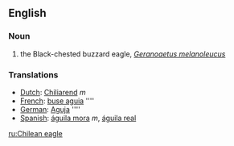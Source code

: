 ==English==
===Noun===
{{en-noun|sg=[[Chilean]] [[eagle]]}}

# the Black-chested buzzard eagle, ''[[Geranoaetus melanoleucus]]''

===Translations===
*[[Dutch]]: [[Chiliarend]] ''m''
*[[French]]: [[buse aguia]] ''''
*[[German]]: [[Aguja]] ''''
*[[Spanish]]: [[águila mora]] ''m'', [[águila real]]

[[ru:Chilean eagle]]